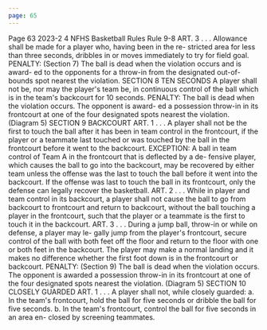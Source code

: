 ```yaml
---
page: 65
---
```


Page 63 2023-2 4 NFHS Basketball Rules Rule 9-8 ART. 3 . . . Allowance shall be made for a player who, having been in the re- stricted area for less than three seconds, dribbles in or moves immediately to try for field goal. PENALTY: (Section 7) The ball is dead when the violation occurs and is award- ed to the opponents for a throw-in from the designated out-of-bounds spot nearest the violation. SECTION 8 TEN SECONDS A player shall not be, nor may the player's team be, in continuous control of the ball which is in the team's backcourt for 10 seconds. PENALTY: The ball is dead when the violation occurs. The opponent is award- ed a possession throw-in in its frontcourt at one of the four designated spots nearest the violation. (Diagram 5) SECTION 9 BACKCOURT ART. 1 . . . A player shall not be the first to touch the ball after it has been in team control in the frontcourt, if the player or a teammate last touched or was touched by the ball in the frontcourt before it went to the backcourt. EXCEPTION: A ball in team control of Team A in the frontcourt that is deflected by a de- fensive player, which causes the ball to go into the backcourt, may be recovered by either team unless the offense was the last to touch the ball before it went into the backcourt. If the offense was last to touch the ball in its frontcourt, only the defense can legally recover the basketball. ART. 2 . . . While in player and team control in its backcourt, a player shall not cause the ball to go from backcourt to frontcourt and return to backcourt, without the ball touching a player in the frontcourt, such that the player or a teammate is the first to touch it in the backcourt. ART. 3 . . . During a jump ball, throw-in or while on defense, a player may le- gally jump from the player's frontcourt, secure control of the ball with both feet off the floor and return to the floor with one or both feet in the backcourt. The player may make a normal landing and it makes no difference whether the first foot down is in the frontcourt or backcourt. PENALTY: (Section 9) The ball is dead when the violation occurs. The opponent is awarded a possession throw-in in its frontcourt at one of the four designated spots nearest the violation. (Diagram 5) SECTION 10 CLOSELY GUARDED ART. 1 . . . A player shall not, while closely guarded: a. In the team's frontcourt, hold the ball for five seconds or dribble the ball for five seconds. b. In the team's frontcourt, control the ball for five seconds in an area en- closed by screening teammates.
